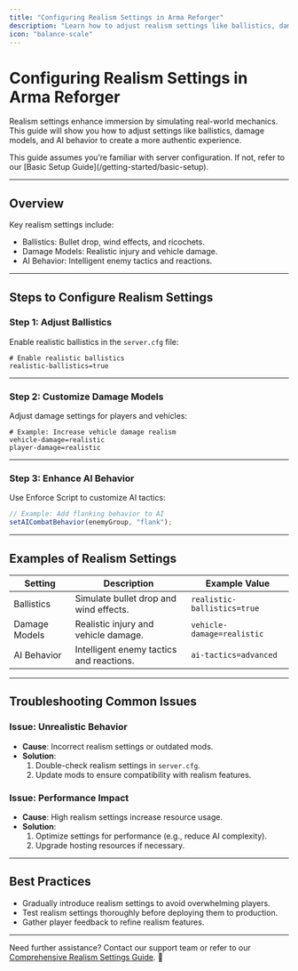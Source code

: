```yaml
---
title: "Configuring Realism Settings in Arma Reforger"
description: "Learn how to adjust realism settings like ballistics, damage models, and AI behavior to create an immersive experience."
icon: "balance-scale"
---
```


# Configuring Realism Settings in Arma Reforger  

Realism settings enhance immersion by simulating real-world mechanics. This guide will show you how to adjust settings like ballistics, damage models, and AI behavior to create a more authentic experience.

<Callout type="info">  
This guide assumes you’re familiar with server configuration. If not, refer to our [Basic Setup Guide](/getting-started/basic-setup).  
</Callout>  

---

## Overview  

Key realism settings include:  
- Ballistics: Bullet drop, wind effects, and ricochets.  
- Damage Models: Realistic injury and vehicle damage.  
- AI Behavior: Intelligent enemy tactics and reactions.  

---

## Steps to Configure Realism Settings  

### Step 1: Adjust Ballistics  
Enable realistic ballistics in the `server.cfg` file:  
```properties
# Enable realistic ballistics
realistic-ballistics=true
```

---

### Step 2: Customize Damage Models  
Adjust damage settings for players and vehicles:  
```properties
# Example: Increase vehicle damage realism
vehicle-damage=realistic
player-damage=realistic
```

---

### Step 3: Enhance AI Behavior  
Use Enforce Script to customize AI tactics:  
```javascript
// Example: Add flanking behavior to AI
setAICombatBehavior(enemyGroup, "flank");
```

---

## Examples of Realism Settings  

| Setting           | Description                                      | Example Value               |
|-------------------|--------------------------------------------------|----------------------------|
| Ballistics        | Simulate bullet drop and wind effects.          | `realistic-ballistics=true` |
| Damage Models     | Realistic injury and vehicle damage.            | `vehicle-damage=realistic`  |
| AI Behavior       | Intelligent enemy tactics and reactions.        | `ai-tactics=advanced`       |

---

## Troubleshooting Common Issues  

### Issue: Unrealistic Behavior  
- **Cause**: Incorrect realism settings or outdated mods.  
- **Solution**:  
  1. Double-check realism settings in `server.cfg`.  
  2. Update mods to ensure compatibility with realism features.  

### Issue: Performance Impact  
- **Cause**: High realism settings increase resource usage.  
- **Solution**:  
  1. Optimize settings for performance (e.g., reduce AI complexity).  
  2. Upgrade hosting resources if necessary.  

---

## Best Practices  

- Gradually introduce realism settings to avoid overwhelming players.  
- Test realism settings thoroughly before deploying them to production.  
- Gather player feedback to refine realism features.  

---

Need further assistance? Contact our support team or refer to our [Comprehensive Realism Settings Guide](/advanced-features/realism-settings). 🚀  